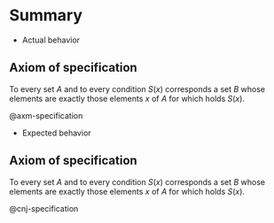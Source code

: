# Summary

- Actual behavior

::: {#axm-specification}

## Axiom of specification

To every set $A$ and to every condition $S(x)$ corresponds a set $B$ whose elements are exactly those elements $x$ of $A$ for which holds $S(x)$.

:::

@axm-specification

- Expected behavior

::: {#cnj-specification}

## Axiom of specification

To every set $A$ and to every condition $S(x)$ corresponds a set $B$ whose elements are exactly those elements $x$ of $A$ for which holds $S(x)$.

:::

@cnj-specification